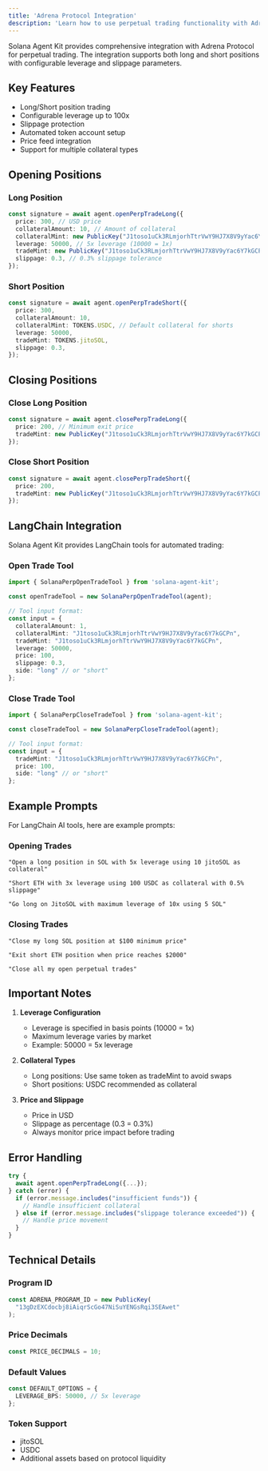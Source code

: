```yaml
---
title: 'Adrena Protocol Integration'
description: 'Learn how to use perpetual trading functionality with Adrena Protocol'
---
```


Solana Agent Kit provides comprehensive integration with Adrena Protocol for perpetual trading. The integration supports both long and short positions with configurable leverage and slippage parameters.

## Key Features

- Long/Short position trading
- Configurable leverage up to 100x
- Slippage protection
- Automated token account setup
- Price feed integration
- Support for multiple collateral types

## Opening Positions

### Long Position

```typescript
const signature = await agent.openPerpTradeLong({
  price: 300, // USD price
  collateralAmount: 10, // Amount of collateral
  collateralMint: new PublicKey("J1toso1uCk3RLmjorhTtrVwY9HJ7X8V9yYac6Y7kGCPn"), // jitoSOL
  leverage: 50000, // 5x leverage (10000 = 1x)
  tradeMint: new PublicKey("J1toso1uCk3RLmjorhTtrVwY9HJ7X8V9yYac6Y7kGCPn"), // Trading asset
  slippage: 0.3, // 0.3% slippage tolerance
});
```

### Short Position

```typescript
const signature = await agent.openPerpTradeShort({
  price: 300,
  collateralAmount: 10,
  collateralMint: TOKENS.USDC, // Default collateral for shorts
  leverage: 50000,
  tradeMint: TOKENS.jitoSOL,
  slippage: 0.3,
});
```

## Closing Positions

### Close Long Position

```typescript
const signature = await agent.closePerpTradeLong({
  price: 200, // Minimum exit price
  tradeMint: new PublicKey("J1toso1uCk3RLmjorhTtrVwY9HJ7X8V9yYac6Y7kGCPn"),
});
```

### Close Short Position

```typescript
const signature = await agent.closePerpTradeShort({
  price: 200,
  tradeMint: new PublicKey("J1toso1uCk3RLmjorhTtrVwY9HJ7X8V9yYac6Y7kGCPn"),
});
```

## LangChain Integration

Solana Agent Kit provides LangChain tools for automated trading:

### Open Trade Tool

```typescript
import { SolanaPerpOpenTradeTool } from 'solana-agent-kit';

const openTradeTool = new SolanaPerpOpenTradeTool(agent);

// Tool input format:
const input = {
  collateralAmount: 1,
  collateralMint: "J1toso1uCk3RLmjorhTtrVwY9HJ7X8V9yYac6Y7kGCPn",
  tradeMint: "J1toso1uCk3RLmjorhTtrVwY9HJ7X8V9yYac6Y7kGCPn",
  leverage: 50000,
  price: 100,
  slippage: 0.3,
  side: "long" // or "short"
};
```

### Close Trade Tool

```typescript
import { SolanaPerpCloseTradeTool } from 'solana-agent-kit';

const closeTradeTool = new SolanaPerpCloseTradeTool(agent);

// Tool input format:
const input = {
  tradeMint: "J1toso1uCk3RLmjorhTtrVwY9HJ7X8V9yYac6Y7kGCPn",
  price: 100,
  side: "long" // or "short"
};
```

## Example Prompts

For LangChain AI tools, here are example prompts:

### Opening Trades

```text
"Open a long position in SOL with 5x leverage using 10 jitoSOL as collateral"

"Short ETH with 3x leverage using 100 USDC as collateral with 0.5% slippage"

"Go long on JitoSOL with maximum leverage of 10x using 5 SOL"
```

### Closing Trades

```text
"Close my long SOL position at $100 minimum price"

"Exit short ETH position when price reaches $2000"

"Close all my open perpetual trades"
```

## Important Notes

1. **Leverage Configuration**
   - Leverage is specified in basis points (10000 = 1x)
   - Maximum leverage varies by market
   - Example: 50000 = 5x leverage

2. **Collateral Types**
   - Long positions: Use same token as tradeMint to avoid swaps
   - Short positions: USDC recommended as collateral

3. **Price and Slippage**
   - Price in USD
   - Slippage as percentage (0.3 = 0.3%)
   - Always monitor price impact before trading

## Error Handling

```typescript
try {
  await agent.openPerpTradeLong({...});
} catch (error) {
  if (error.message.includes("insufficient funds")) {
    // Handle insufficient collateral
  } else if (error.message.includes("slippage tolerance exceeded")) {
    // Handle price movement
  }
}
```

## Technical Details

### Program ID
```typescript
const ADRENA_PROGRAM_ID = new PublicKey(
  "13gDzEXCdocbj8iAiqrScGo47NiSuYENGsRqi3SEAwet"
);
```

### Price Decimals
```typescript
const PRICE_DECIMALS = 10;
```

### Default Values
```typescript
const DEFAULT_OPTIONS = {
  LEVERAGE_BPS: 50000, // 5x leverage
};
```

### Token Support
- jitoSOL
- USDC
- Additional assets based on protocol liquidity